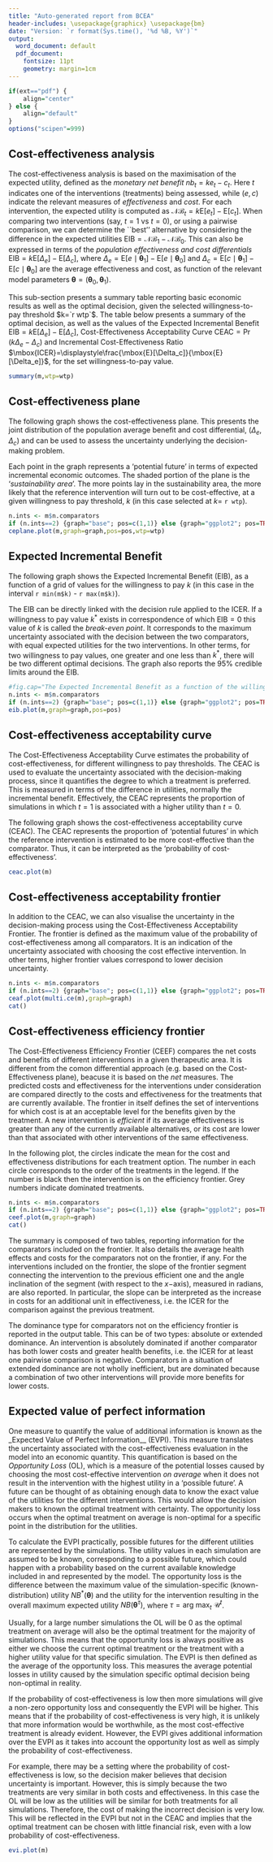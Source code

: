 ```yaml
---
title: "Auto-generated report from BCEA"
header-includes: \usepackage{graphicx} \usepackage{bm}
date: "Version: `r format(Sys.time(), '%d %B, %Y')`"
output:
  word_document: default
  pdf_document:
    fontsize: 11pt
    geometry: margin=1cm
---
```


```r
if(ext=="pdf") {
    align="center"
} else {
    align="default"
}
options("scipen"=999)
```

## Cost-effectiveness analysis 
The cost-effectiveness analysis is based on the maximisation of the expected utility, defined as the _monetary net benefit_ $nb_t=ke_t-c_t$. Here $t$ indicates one of the interventions (treatments) being assessed, while $(e,c)$ indicate the relevant measures of _effectiveness_ and _cost_. For each intervention, the expected utility is computed as $\mathcal{NB}_t=k\mbox{E}[e_t]-\mbox{E}[c_t]$. When comparing two interventions (say, $t=1$ vs $t=0$), or using a pairwise comparison, we can determine the ``best'' alternative by considering the difference in the expected utilities $\mbox{EIB}=\mathcal{NB}_1-\mathcal{NB}_0$. This can also be expressed in terms of the _population effectiveness and cost differentials_  $\mbox{EIB}=k\mbox{E}[\Delta_e]-\mbox{E}[\Delta_c]$, where $\Delta_e=\mbox{E}[e\mid\bm\theta_1]-\mbox{E}[e\mid\bm\theta_0]$ and $\Delta_c=\mbox{E}[c\mid\bm\theta_1]-\mbox{E}[c\mid\bm\theta_0]$ are the average effectiveness and cost, as function of the relevant model parameters $\bm\theta=(\bm\theta_0,\bm\theta_1)$.

This sub-section presents a summary table reporting basic economic results as well as the optimal decision, given the selected willingness-to-pay threshold $k=`r wtp`$. The table below presents a summary of the optimal decision, as well as the values of the Expected Incremental Benefit $\mbox{EIB}=k\mbox{E}[\Delta_e]-\mbox{E}[\Delta_c]$, Cost-Effectiveness Acceptability Curve $\mbox{CEAC}=\Pr(k\Delta_e-\Delta_c)$ and Incremental Cost-Effectiveness Ratio $\mbox{ICER}=\displaystyle\frac{\mbox{E}[\Delta_c]}{\mbox{E}[\Delta_e]}$, for the set willingness-to-pay value.

```r
summary(m,wtp=wtp)
```

## Cost-effectiveness plane
The following graph shows the cost-effectiveness plane. This presents the joint distribution of the population average benefit and cost differential, $(\Delta_e,\Delta_c)$ and can be used to assess the uncertainty underlying the decision-making problem. 

Each point in the graph represents a 'potential future' in terms of expected incremental economic outcomes. The shaded portion of the plane is the '_sustainability area_'. The more points lay in the sustainability area, the more likely that the reference intervention will turn out to be cost-effective, at a given willingness to pay threshold, $k$ (in this case selected at $k=$ `r wtp`).

```r
n.ints <- m$n.comparators
if (n.ints==2) {graph="base"; pos=c(1,1)} else {graph="ggplot2"; pos=TRUE}
ceplane.plot(m,graph=graph,pos=pos,wtp=wtp)
```

## Expected Incremental Benefit
The following graph shows the Expected Incremental Benefit (EIB), as a function of a grid of values for the willingness to pay $k$ (in this case in the interval `r min(m$k)` - `r max(m$k)`). 

The EIB can be directly linked with the decision rule applied to the ICER. If a willingness to pay value $k^*$ exists in correspondence of which $\mbox{EIB}=0$ this value of $k$ is called the _break-even point_. It corresponds to the maximum uncertainty associated with the decision between the two comparators, with equal expected utilities for the two interventions. In other terms, for two willingness to pay values, one greater and one less than $k^*$, there will be two different optimal decisions. The graph also reports the 95% credible limits around the EIB. 

```r
#fig.cap="The Expected Incremental Benefit as a function of the willingness-to-pay",
n.ints <- m$n.comparators
if (n.ints==2) {graph="base"; pos=c(1,1)} else {graph="ggplot2"; pos=TRUE}
eib.plot(m,graph=graph,pos=pos)
```

## Cost-effectiveness acceptability curve
The Cost-Effectiveness Acceptability Curve estimates the probability of cost-effectiveness, for different willingness to pay thresholds. The CEAC is used to evaluate the uncertainty associated with the decision-making process, since it quantifies the degree to which a treatment is preferred. This is measured in terms of the difference in utilities, normally the incremental benefit. Effectively, the CEAC represents the proportion of simulations in which $t=1$ is associated with a higher utility than $t=0$.

The following graph shows the cost-effectiveness acceptability curve (CEAC). The CEAC represents the proportion of 'potential futures' in which the reference intervention is estimated to be more cost-effective than the comparator. Thus, it can be interpreted as the 'probability of cost-effectiveness'. 

```r
ceac.plot(m)
```

## Cost-effectiveness acceptability frontier
In addition to the CEAC, we can also visualise the uncertainty in the decision-making process using the Cost-Effectiveness Acceptability Frontier. The frontier is defined as the maximum value of the probability of cost-effectiveness among all comparators. It is an indication of the uncertainty associated with choosing the cost effective intervention. In other terms, higher frontier values correspond to lower decision uncertainty.

```r
n.ints <- m$n.comparators
if (n.ints==2) {graph="base"; pos=c(1,1)} else {graph="ggplot2"; pos=TRUE}
ceaf.plot(multi.ce(m),graph=graph)
cat()
```

## Cost-effectiveness efficiency frontier
The Cost-Effectiveness Efficiency Frontier (CEEF) compares the net costs and benefits of different interventions in a given therapeutic area. It is different from the comon differential approach (e.g. based on the Cost-Effectiveness plane), beacuse it is based on the _net_ measures. The predicted costs and effectiveness for the interventions under consideration are compared directly to the costs and effectiveness for the treatments that are currently available. The frontier in itself defines the set of interventions for which cost is at an acceptable level for the benefits given by the treatment. A new intervention is _efficient_ if its average effectiveness is greater than any of the currently available alternatives, or its cost are lower than that associated with other interventions of the same effectiveness.

In the following plot, the circles indicate the mean for the cost and effectiveness distributions for each treatment option. The number in each circle corresponds to the order of the treatments in the legend. If the number is black then the intervention is on the efficiency frontier. Grey numbers indicate dominated treatments. 

```r
n.ints <- m$n.comparators
if (n.ints==2) {graph="base"; pos=c(1,1)} else {graph="ggplot2"; pos=TRUE}
ceef.plot(m,graph=graph)
cat()
```

The summary is composed of two tables, reporting information for the comparators included on the frontier. It also details the average health effects and costs for the comparators not on the frontier, if any. For the interventions included on the frontier, the slope of the frontier segment connecting the intervention to the previous efficient one and the angle inclination of the segment (with respect to the $x-$axis), measured in radians, are also reported. In particular, the slope can be interpreted as the increase in costs for an additional unit in effectiveness, i.e. the ICER for the comparison against the previous treatment. 

The dominance type for comparators not on the efficiency frontier is reported in the output table. This can be of two types: absolute or extended dominance. An intervention is absolutely dominated if another comparator has both lower costs and greater health benefits, i.e. the ICER for at least one pairwise comparison is negative. Comparators in a situation of extended dominance are not wholly inefficient, but are dominated because a combination of two other interventions will provide more benefits for lower costs. 

## Expected value of perfect information
One measure to quantify the value of additional information is known as the _Expected Value of Perfect Information__ (EVPI). This measure translates the uncertainty associated with the cost-effectiveness evaluation in the model into an economic quantity. This quantification is based on the _Opportunity Loss_ (OL), which is a measure of the potential losses caused by choosing the most cost-effective intervention _on average_ when it does not result in the intervention with the highest utility in a 'possible future'. A future can be thought of as obtaining enough data to know the exact value of the utilities for the different interventions. This would allow the decision makers to known the optimal treatment with certainty. The opportunity loss occurs when the optimal treatment on average is non-optimal for a specific point in the distribution for the utilities.

To calculate the EVPI practically, possible futures for the different utilities are represented by the simulations. The utility values in each simulation are assumed to be known, corresponding to a possible future, which could happen with a probability based on the current available knowledge included in and represented by the model. The opportunity loss is the difference between the maximum value of the simulation-specific (known-distribution) utility $NB^*(\bm\theta)$ and the utility for the intervention resulting in the overall maximum expected utility $NB(\bm\theta^\tau)$, where $\tau=\text{arg max}_t  ~\mathcal{U}^t$.

Usually, for a large number simulations the OL will be 0 as the optimal treatment on average will also be the optimal treatment for the majority of simulations. This means that the opportunity loss is always positive as either we choose the current optimal treatment or the treatment with a higher utility value for that specific simulation. The EVPI is then defined as the average of the opportunity loss. This measures the average potential losses in utility caused by the simulation specific optimal decision being non-optimal in reality.

If the probability of cost-effectiveness is low then more simulations will give a non-zero opportunity loss and consequently the EVPI will be higher. This means that  if the probability of cost-effectiveness is very high, it is unlikely that more information would be worthwhile, as the most cost-effective treatment is already evident. However, the EVPI gives additional information over the EVPI as it takes into account the opportunity lost as well as simply the probability of cost-effectiveness. 

For example, there may be a setting where the probability of cost-effectiveness is low, so the decision maker believes that decision uncertainty is important. However, this is simply because the two treatments are very similar in both costs and effectiveness. In this case the OL will be low as the utilities will be similar for both treatments for all simulations. Therefore, the cost of making the incorrect decision is very low. This will be reflected in the EVPI but not in the CEAC and implies that the optimal treatment can be chosen with little financial risk, even with a low probability of cost-effectiveness.

```r
evi.plot(m)
```

